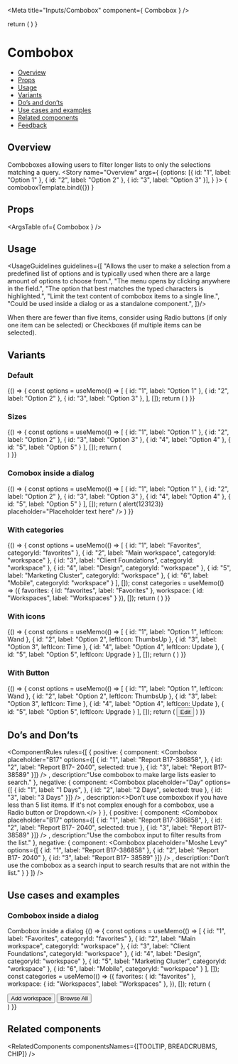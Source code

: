 
<Meta
  title="Inputs/Combobox"
  component={ Combobox }
/>

<!--- Component template -->

  return (
    <DialogContentContainer>
      <Combobox options={args.options} placeholder="Placeholder text here" />
    </DialogContentContainer>
  )
}

<!--- Component documentation -->

# Combobox
- [Overview](#overview)
- [Props](#props)
- [Usage](#usage)
- [Variants](#variants)
- [Do’s and don’ts](#dos-and-donts)
- [Use cases and examples](#use-cases-and-examples)
- [Related components](#related-components)
- [Feedback](#feedback)

## Overview
Comboboxes allowing users to filter longer lists to only the selections matching a query.
<Canvas>
  <Story name="Overview"
         args={ {options: [{ id: "1", label: "Option 1" }, { id: "2", label: "Option 2" }, { id: "3", label: "Option 3" }], } }>
    { comboboxTemplate.bind({}) }
  </Story>
</Canvas>

## Props
<ArgsTable of={ Combobox } />

## Usage
<UsageGuidelines guidelines={[
  "Allows the user to make a selection from a predefined list of options and is typically used when there are a large amount of options to choose from.",
  "The menu opens by clicking anywhere in the field.",
  "The option that best matches the typed characters is highlighted.",
  "Limit the text content of combobox items to a single line.",
  "Could be used inside a dialog or as a standalone component.",
]}/>

<Tip>When there are fewer than five items, consider using <Link href="/?path=/docs/inputs-radio-button--overview" size={Link.sizes.SMALL} withoutSpacing>Radio buttons</Link> (if only one item can be selected) or <Link href="/?path=/docs/inputs-checkbox--overview" size={Link.sizes.SMALL} withoutSpacing>Checkboxes</Link> (if multiple items can be selected).</Tip>

## Variants
### Default
<Canvas>
  <Story name="Default">
    {() => {
      const options = useMemo(() => [
        { id: "1", label: "Option 1" },
        { id: "2", label: "Option 2" },
        { id: "3", label: "Option 3" },
      ], []);
      return (
        <Combobox placeholder="Placeholder text here" options={options} />
      )
    }}
  </Story>
</Canvas>

### Sizes
<Canvas>
  <Story name="Sizes">
    {() => {
      const options = useMemo(() => [
        { id: "1", label: "Option 1" },
        { id: "2", label: "Option 2" },
        { id: "3", label: "Option 3" },
        { id: "4", label: "Option 4" },
        { id: "5", label: "Option 5" }
      ], []);
      return (
        <div className="combobox-stories-styles_row">
          <DialogContentContainer>
            <Combobox options={options} size={Combobox.sizes.SMALL} placeholder="Placeholder text here" />
          </DialogContentContainer>
          <DialogContentContainer>
            <Combobox options={options} placeholder="Placeholder text here" />
          </DialogContentContainer>
          <DialogContentContainer>
            <Combobox options={options} size={Combobox.sizes.LARGE} placeholder="Placeholder text here" />
          </DialogContentContainer>
        </div>     
      )
    }}
  </Story>
</Canvas>

### Comobox inside a dialog
<Canvas>
  <Story name="Comobox inside a dialog">
    {() => {
      const options = useMemo(() => [
        { id: "1", label: "Option 1" },
        { id: "2", label: "Option 2" },
        { id: "3", label: "Option 3" },
        { id: "4", label: "Option 4" },
        { id: "5", label: "Option 5" }
      ], []);
      return (
        <DialogContentContainer>
          <Combobox options={options} noResultsRenderer={() => alert(123123)} placeholder="Placeholder text here" />
        </DialogContentContainer>
      )
    }}
  </Story>
</Canvas>

### With categories
<Canvas>
  <Story name="With categories">
    {() => {
      const options = useMemo(() => [
        { id: "1", label: "Favorites", categoryId: "favorites" },
        { id: "2", label: "Main workspace", categoryId: "workspace" },
        { id: "3", label: "Client Foundations", categoryId: "workspace" },
        { id: "4", label: "Design", categoryId: "workspace" },
        { id: "5", label: "Marketing Cluster", categoryId: "workspace" },
        { id: "6", label: "Mobile", categoryId: "workspace" }
      ], []);
      const categories = useMemo(() => ({
        favorites: { id: "favorites", label: "Favorites" },
        workspace: { id: "Workspaces", label: "Workspaces" }
      }), []);
      return (
        <DialogContentContainer>
          <Combobox options={options} categories={categories} placeholder="Placeholder text here" />
        </DialogContentContainer>
      )
    }}
  </Story>
</Canvas>

### With icons
<Canvas>
  <Story name="With icons">
    {() => {
      const options = useMemo(() => [
        { id: "1", label: "Option 1", leftIcon: Wand },
        { id: "2", label: "Option 2", leftIcon: ThumbsUp },
        { id: "3", label: "Option 3", leftIcon: Time },
        { id: "4", label: "Option 4", leftIcon: Update },
        { id: "5", label: "Option 5", leftIcon: Upgrade }
      ], []);
      return (
        <DialogContentContainer>
          <Combobox options={options} placeholder="Placeholder text here" />
        </DialogContentContainer>
      )
    }}
  </Story>
</Canvas>

### With Button
<Canvas>
  <Story name="With Button">
    {() => {
      const options = useMemo(() => [
        { id: "1", label: "Option 1", leftIcon: Wand },
        { id: "2", label: "Option 2", leftIcon: ThumbsUp },
        { id: "3", label: "Option 3", leftIcon: Time },
        { id: "4", label: "Option 4", leftIcon: Update },
        { id: "5", label: "Option 5", leftIcon: Upgrade }
      ], []);
      return (
        <DialogContentContainer>
          <Combobox options={options} placeholder="Placeholder text here" />
          <Button kind={Button.kinds.SECONDARY} className="combobox-stories-styles_btn" leftIcon={Edit}>Edit</Button>
        </DialogContentContainer>
      )
    }}
  </Story>
</Canvas>

## Do’s and Don’ts
<ComponentRules
  rules={[
    {
      positive: {
        component:
          <DialogContentContainer>
            <Combobox 
              placeholder="B17"
              options={[
                { id: "1", label: "Report B17-386858", },
                { id: "2", label: "Report B17- 2040", selected: true },
                { id: "3", label: "Report B17- 38589" }]}
            />
          </DialogContentContainer>,
        description:"Use combobox to make large lists easier to search."
      },
      negative: {
        component:
          <DialogContentContainer>
            <Combobox 
              placeholder="Day"
              options={[
                { id: "1", label: "1 Days", },
                { id: "2", label: "2 Days", selected: true },
                { id: "3", label: "3 Days" }]}
            />
          </DialogContentContainer>,
        description:<>Don’t use comboxbox if you have less than 5 list items. If it's not complex enough for a combobox, use a <Link href="/?path=/docs/inputs-radio-button--overview" withoutSpacing>Radio button</Link> or <Link href="/?path=/docs/inputs-dropdown--overview" withoutSpacing>Dropdown.</Link></>
      }
    },
    {
      positive: {
        component:
          <DialogContentContainer>
            <Combobox 
              placeholder="B17"
              options={[
                { id: "1", label: "Report B17-386858", },
                { id: "2", label: "Report B17- 2040", selected: true },
                { id: "3", label: "Report B17- 38589" }]}
            />
          </DialogContentContainer>,
        description:"Use the combobox input to filter results from the list."
      },
      negative: {
        component:
          <DialogContentContainer>
            <Combobox 
              placeholder="Moshe Levy"
              options={[
                { id: "1", label: "Report B17-386858" },
                { id: "2", label: "Report B17- 2040" },
                { id: "3", label: "Report B17- 38589" }]}
            />
          </DialogContentContainer>,
        description:"Don’t use the combobox as a search input to search results that are not within the list."
      }
    }
  ]}
/>

## Use cases and examples
### Combobox inside a dialog
Combobox inside a dialog
<Canvas>
  <Story name="Combobox">
    {() => {
      const options = useMemo(() => [
        { id: "1", label: "Favorites", categoryId: "favorites" },
        { id: "2", label: "Main workspace", categoryId: "workspace" },
        { id: "3", label: "Client Foundations", categoryId: "workspace" },
        { id: "4", label: "Design", categoryId: "workspace" },
        { id: "5", label: "Marketing Cluster", categoryId: "workspace" },
        { id: "6", label: "Mobile", categoryId: "workspace" }
      ], []);
       const categories = useMemo(() => ({
        favorites: { id: "favorites" },
        workspace: { id: "Workspaces", label: "Workspaces" },
      }), []);
      return (
        <DialogContentContainer className="combobox-stories-styles_wrapper">
          <Combobox 
            placeholder="Search for a workspace"
            options={options}
            categories={categories}
          />
          <div className="combobox-stories-styles_btn-group">
            <Button size={Button.sizes.SMALL} kind={Button.kinds.TERTIARY} leftIcon={Add}>Add workspace</Button>
            <Button size={Button.sizes.SMALL} kind={Button.kinds.TERTIARY} leftIcon={Workspace}>Browse All</Button>
          </div>
        </DialogContentContainer>
      )
    }}
  </Story>
</Canvas>

## Related components
<RelatedComponents componentsNames={[TOOLTIP, BREADCRUBMS, CHIP]} />
